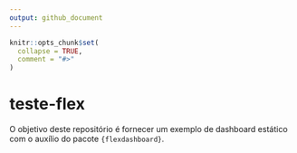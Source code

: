 ```yaml
---
output: github_document
---
```


<!-- README.md is generated from README.Rmd. Please edit that file -->

```r
knitr::opts_chunk$set(
  collapse = TRUE,
  comment = "#>"
)
```

# teste-flex

O objetivo deste repositório é fornecer um exemplo de dashboard estático com o auxílio do pacote `{flexdashboard}`.
